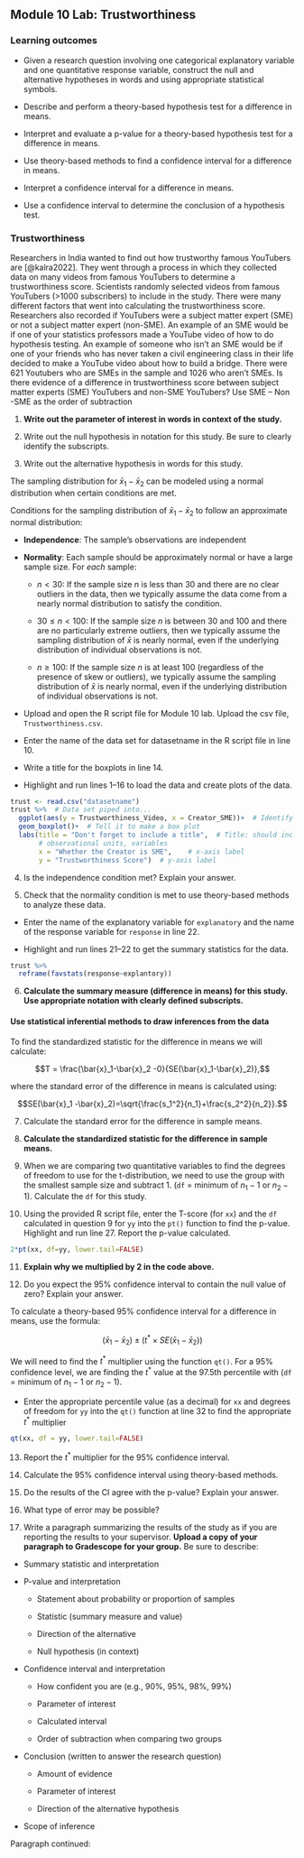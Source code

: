 ## Module 10 Lab: Trustworthiness 

\setstretch{1}

### Learning outcomes

* Given a research question involving one categorical explanatory variable and one quantitative response variable, construct the null and alternative hypotheses
  in words and using appropriate statistical symbols.

* Describe and perform a theory-based hypothesis test for a difference in means.

* Interpret and evaluate a p-value for a theory-based hypothesis test for a difference in means.

* Use theory-based methods to find a confidence interval for a difference in means.

* Interpret a confidence interval for a difference in means.

* Use a confidence interval to determine the conclusion of a hypothesis test.

### Trustworthiness

Researchers in India wanted to find out how trustworthy famous YouTubers are [@kalra2022]. They went through a process in which they collected data on many videos from famous YouTubers to determine a trustworthiness score. Scientists randomly selected videos from famous YouTubers (>1000 subscribers) to include in the study. There were many different factors that went into calculating the trustworthiness score. Researchers also recorded if YouTubers were a subject matter expert (SME) or not a subject matter expert (non-SME).  An example of an SME would be if one of your statistics professors made a YouTube video of how to do hypothesis testing. An example of someone who isn’t an SME would be if one of your friends who has never taken a civil engineering class in their life decided to make a YouTube video about how to build a bridge. There were 621 Youtubers who are SMEs in the sample and 1026 who aren’t SMEs. Is there evidence of a difference in trustworthiness score between subject matter experts (SME) YouTubers and non-SME YouTubers?  Use SME – Non -SME as the order of subtraction  

1. **Write out the parameter of interest in words in context of the study.**

\vspace{0.8in}

2.  Write out the null hypothesis in notation for this study.  Be sure to clearly identify the subscripts.

\vspace{0.5in}

3. Write out the alternative hypothesis in words for this study.

\vspace{0.8in}

The sampling distribution for $\bar{x}_1-\bar{x}_2$ can be modeled using a normal distribution when certain conditions are met.

Conditions for the sampling distribution of $\bar{x}_1-\bar{x}_2$ to follow an approximate normal distribution:

* **Independence**: The sample’s observations are independent

* **Normality**: Each sample should be approximately normal or have a large sample size. For *each* sample:

    - $n < 30$: If the sample size $n$ is less than 30 and there are no clear outliers in the data, then we typically assume the data come from a nearly normal distribution to satisfy the condition.

    - $30 \le n < 100$: If the sample size $n$ is between 30 and 100 and there are no particularly extreme outliers, then we typically assume the sampling distribution of $\bar{x}$ is nearly normal, even if the underlying distribution of individual observations is not.
    
     - $n \geq 100$: If the sample size $n$ is at least 100 (regardless of the presence of skew or outliers), we typically assume the sampling distribution of $\bar{x}$ is nearly normal, even if the underlying distribution of individual observations is not.
    
* Upload and open the R script file for Module 10 lab. Upload the csv file, `Trustworthiness.csv`. 

* Enter the name of the data set for datasetname in the R script file in line 10. 

* Write a title for the boxplots in line 14. 

* Highlight and run lines 1--16 to load the data and create plots of the data.

```r
trust <- read.csv("datasetname")
trust %>%  # Data set piped into...
  ggplot(aes(y = Trustworthiness_Video, x = Creator_SME))+  # Identify variables
  geom_boxplot()+  # Tell it to make a box plot
  labs(title = "Don't forget to include a title",  # Title: should include the type of plot,
       # observational units, variables
       x = "Whether the Creator is SME",    # x-axis label
       y = "Trustworthiness Score")  # y-axis label
```

4.  Is the independence condition met?  Explain your answer.
\vspace{0.8in}

5. Check that the normality condition is met to use theory-based methods to analyze these data.

\vspace{0.8in}


* Enter the name of the explanatory variable for `explanatory` and the name of the response variable for `response` in line 22.  

* Highlight and run lines 21--22 to get the summary statistics for the data.

```r
trust %>%
  reframe(favstats(response~explantory))
```

6. **Calculate the summary measure (difference in means) for this study.  Use appropriate notation with clearly defined subscripts.**

\vspace{1in}

#### Use statistical inferential methods to draw inferences from the data {-}

To find the standardized statistic for the difference in means we will calculate:

$$T = \frac{\bar{x}_1-\bar{x}_2 -0}{SE(\bar{x}_1-\bar{x}_2)},$$

where the standard error of the difference in means is calculated using:

$$SE(\bar{x}_1 -\bar{x}_2)=\sqrt{\frac{s_1^2}{n_1}+\frac{s_2^2}{n_2}}.$$

7.  Calculate the standard error for the difference in sample means.

\vspace{0.5in}

8.  **Calculate the standardized statistic for the difference in sample means.**

\vspace{0.5in}

9.  When we are comparing two quantitative variables to find the degrees of freedom to use for the t-distribution, we need to use the group with the smallest sample size and subtract 1.  (`df` = minimum of $n_1 - 1$ or  $n_2 - 1$).  Calculate the `df` for this study.

\vspace{0.2in}

10. Using the provided R script file, enter the T-score (for `xx`) and the `df` calculated in question 9 for `yy` into the `pt()` function to find the p-value.  Highlight and run line 27.  Report the p-value calculated. 

```r
2*pt(xx, df=yy, lower.tail=FALSE)
```
\vspace{0.2in}

11. **Explain why we multiplied by 2 in the code above.**
\vspace{0.3in}

12.  Do you expect the 95\% confidence interval to contain the null value of zero?  Explain your answer.
\vspace{0.8in}


To calculate a theory-based 95\% confidence interval for a difference in means, use the formula:

$$(\bar{x}_1- \bar{x}_2)\pm (t^* \times SE(\bar{x}_1- \bar{x}_2))$$

We will need to find the $t^*$ multiplier using the function `qt()`.  For a 95\% confidence level, we are finding the $t^*$ value at the 97.5th percentile with (`df` = minimum of $n_1 - 1$ or  $n_2 - 1$).

* Enter the appropriate percentile value (as a decimal) for `xx` and degrees of freedom for `yy` into the `qt()` function at line 32 to find the appropriate $t^*$ multiplier

```r
qt(xx, df = yy, lower.tail=FALSE)
```
13. Report the $t^*$ multiplier for the 95\% confidence interval.

\vspace{0.3in}

14.  Calculate the 95\% confidence interval using theory-based methods.

\vspace{0.5in}

15.  Do the results of the CI agree with the p-value?  Explain your answer.

\vspace{0.5in}

16.  What type of error may be possible?
\vspace{0.2in}

17.  Write a paragraph summarizing the results of the study as if you are reporting the results to your supervisor.  **Upload a copy of your paragraph to Gradescope for your group.**  Be sure to describe:

* Summary statistic and interpretation

* P-value and interpretation

    * Statement about probability or proportion of samples
    
    * Statistic (summary measure and value)
    
    * Direction of the alternative 
    
    * Null hypothesis (in context) 


* Confidence interval and interpretation

    * How confident you are (e.g., 90%, 95%, 98%, 99%)
    
    * Parameter of interest
    
    * Calculated interval
    
    * Order of subtraction when comparing two groups


* Conclusion (written to answer the research question)

    * Amount of evidence
    
    * Parameter of interest 
    
    * Direction of the alternative hypothesis


* Scope of inference

\newpage

Paragraph continued:

\newpage

